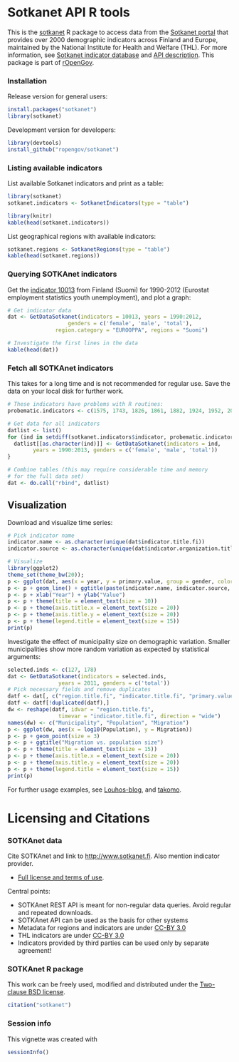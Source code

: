 <!--
%\VignetteEngine{knitr}
%\VignetteIndexEntry{sotkanet R vignette}
-->

Sotkanet API R tools
===========

This is the [sotkanet](https://github.com/rOpenGov/sotkanet) R package to access data from the [Sotkanet portal](http://uusi.sotkanet.fi/portal/page/portal/etusivu/hakusivu) that provides over 2000 demographic indicators across Finland and Europe, maintained by the National Institute for Health and Welfare (THL). For more information, see [Sotkanet indicator database](http://uusi.sotkanet.fi/portal/page/portal/etusivu/tietoa_palvelusta) and [API description](http://uusi.sotkanet.fi/portal/pls/portal/!PORTAL.wwpob_page.show?_docname=22001.PDF). This package is part of [rOpenGov](http://ropengov.github.com/).


### Installation

Release version for general users:

```r
install.packages("sotkanet")
library(sotkanet)
```

Development version for developers:

```r
library(devtools)
install_github("ropengov/sotkanet")
```

### Listing available indicators

List available Sotkanet indicators and print as a table:

```r
library(sotkanet) 
sotkanet.indicators <- SotkanetIndicators(type = "table")

library(knitr)
kable(head(sotkanet.indicators))
```

List geographical regions with available indicators:

```r
sotkanet.regions <- SotkanetRegions(type = "table")
kable(head(sotkanet.regions))
```


### Querying SOTKAnet indicators

Get the [indicator 10013](http://uusi.sotkanet.fi/portal/page/portal/etusivu/hakusivu/metadata?type=I&indicator=10013) from Finland (Suomi) for 1990-2012 (Eurostat employment statistics youth unemployment), and plot a graph:

```r
# Get indicator data
dat <- GetDataSotkanet(indicators = 10013, years = 1990:2012, 
       		       genders = c('female', 'male', 'total'), 
		       region.category = "EUROOPPA", regions = "Suomi")

# Investigate the first lines in the data
kable(head(dat))
```

### Fetch all SOTKAnet indicators

This takes for a long time and is not recommended for regular
use. Save the data on your local disk for further work.

```r
# These indicators have problems with R routines:
probematic.indicators <- c(1575, 1743, 1826, 1861, 1882, 1924, 1952, 2000, 2001, 2033, 2050, 3386, 3443)

# Get data for all indicators
datlist <- list()
for (ind in setdiff(sotkanet.indicators$indicator, probematic.indicators)) {
  datlist[[as.character(ind)]] <- GetDataSotkanet(indicators = ind, 
  		years = 1990:2013, genders = c('female', 'male', 'total'))
}

# Combine tables (this may require considerable time and memory 
# for the full data set)
dat <- do.call("rbind", datlist)
```

## Visualization

Download and visualize time series:

```r
# Pick indicator name
indicator.name <- as.character(unique(dat$indicator.title.fi))
indicator.source <- as.character(unique(dat$indicator.organization.title.fi))

# Visualize
library(ggplot2)
theme_set(theme_bw(20)); 
p <- ggplot(dat, aes(x = year, y = primary.value, group = gender, color = gender)) 
p <- p + geom_line() + ggtitle(paste(indicator.name, indicator.source, sep = " / ")) 
p <- p + xlab("Year") + ylab("Value") 
p <- p + theme(title = element_text(size = 10))
p <- p + theme(axis.title.x = element_text(size = 20))
p <- p + theme(axis.title.y = element_text(size = 20))
p <- p + theme(legend.title = element_text(size = 15))
print(p)
```


Investigate the effect of municipality size on demographic
variation. Smaller municipalities show more random variation as
expected by statistical arguments:

```r
selected.inds <- c(127, 178)
dat <- GetDataSotkanet(indicators = selected.inds, 
       			years = 2011, genders = c('total'))
# Pick necessary fields and remove duplicates
datf <- dat[, c("region.title.fi", "indicator.title.fi", "primary.value")]
datf <- datf[!duplicated(datf),]
dw <- reshape(datf, idvar = "region.title.fi", 
      		    timevar = "indicator.title.fi", direction = "wide")
names(dw) <- c("Municipality", "Population", "Migration")
p <- ggplot(dw, aes(x = log10(Population), y = Migration)) 
p <- p + geom_point(size = 3)
p <- p + ggtitle("Migration vs. population size") 
p <- p + theme(title = element_text(size = 15))
p <- p + theme(axis.title.x = element_text(size = 20))
p <- p + theme(axis.title.y = element_text(size = 20))
p <- p + theme(legend.title = element_text(size = 15))
print(p)
```



For further usage examples, see
[Louhos-blog](http://louhos.wordpress.com), and
[takomo](https://github.com/louhos/takomo/tree/master/Sotkanet).


# Licensing and Citations

### SOTKAnet data

Cite SOTKAnet and link to [http://www.sotkanet.fi](http://www.sotkanet.fi/). Also mention indicator provider. 

 * [Full license and terms of use](http://uusi.sotkanet.fi/portal/page/portal/etusivu/tietoa_palvelusta). 

Central points:

 * SOTKAnet REST API is meant for non-regular data queries. Avoid regular and repeated downloads.
 * SOTKAnet API can be used as the basis for other systems
 * Metadata for regions and indicators are under [CC-BY 3.0](http://creativecommons.org/licenses/by/3.0/) 
 * THL indicators are under [CC-BY 3.0](http://creativecommons.org/licenses/by/3.0/) 
 * Indicators provided by third parties can be used only by separate agreement!


### SOTKAnet R package

This work can be freely used, modified and distributed under the 
[Two-clause BSD license](http://en.wikipedia.org/wiki/BSD\_licenses).

```r
citation("sotkanet")
```

### Session info

This vignette was created with

```r
sessionInfo()
```
